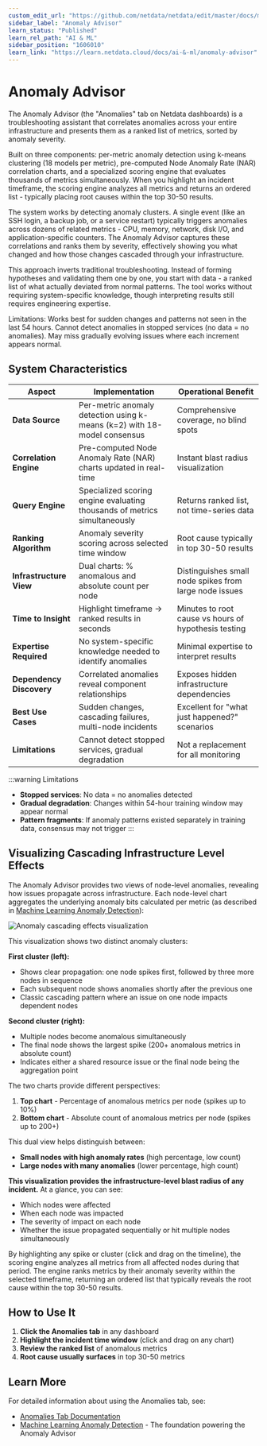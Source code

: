 ```yaml
---
custom_edit_url: "https://github.com/netdata/netdata/edit/master/docs/ml-ai/anomaly-advisor.md"
sidebar_label: "Anomaly Advisor"
learn_status: "Published"
learn_rel_path: "AI & ML"
sidebar_position: "1606010"
learn_link: "https://learn.netdata.cloud/docs/ai-&-ml/anomaly-advisor"
---
```


# Anomaly Advisor

The Anomaly Advisor (the "Anomalies" tab on Netdata dashboards) is a troubleshooting assistant that correlates anomalies across your entire infrastructure and presents them as a ranked list of metrics, sorted by anomaly severity.

Built on three components: per-metric anomaly detection using k-means clustering (18 models per metric), pre-computed Node Anomaly Rate (NAR) correlation charts, and a specialized scoring engine that evaluates thousands of metrics simultaneously. When you highlight an incident timeframe, the scoring engine analyzes all metrics and returns an ordered list - typically placing root causes within the top 30-50 results.

The system works by detecting anomaly clusters. A single event (like an SSH login, a backup job, or a service restart) typically triggers anomalies across dozens of related metrics - CPU, memory, network, disk I/O, and application-specific counters. The Anomaly Advisor captures these correlations and ranks them by severity, effectively showing you what changed and how those changes cascaded through your infrastructure.

This approach inverts traditional troubleshooting. Instead of forming hypotheses and validating them one by one, you start with data - a ranked list of what actually deviated from normal patterns. The tool works without requiring system-specific knowledge, though interpreting results still requires engineering expertise.

Limitations: Works best for sudden changes and patterns not seen in the last 54 hours. Cannot detect anomalies in stopped services (no data = no anomalies). May miss gradually evolving issues where each increment appears normal.

## System Characteristics

| Aspect | Implementation | Operational Benefit |
|--------|----------------|-------------------|
| **Data Source** | Per-metric anomaly detection using k-means (k=2) with 18-model consensus | Comprehensive coverage, no blind spots |
| **Correlation Engine** | Pre-computed Node Anomaly Rate (NAR) charts updated in real-time | Instant blast radius visualization |
| **Query Engine** | Specialized scoring engine evaluating thousands of metrics simultaneously | Returns ranked list, not time-series data |
| **Ranking Algorithm** | Anomaly severity scoring across selected time window | Root cause typically in top 30-50 results |
| **Infrastructure View** | Dual charts: % anomalous and absolute count per node | Distinguishes small node spikes from large node issues |
| **Time to Insight** | Highlight timeframe → ranked results in seconds |Minutes to root cause vs hours of hypothesis testing |
| **Expertise Required** | No system-specific knowledge needed to identify anomalies | Minimal expertise to interpret results |
| **Dependency Discovery** | Correlated anomalies reveal component relationships | Exposes hidden infrastructure dependencies |
| **Best Use Cases** | Sudden changes, cascading failures, multi-node incidents | Excellent for "what just happened?" scenarios |
| **Limitations** | Cannot detect stopped services, gradual degradation | Not a replacement for all monitoring |

:::warning Limitations

- **Stopped services**: No data = no anomalies detected
- **Gradual degradation**: Changes within 54-hour training window may appear normal
- **Pattern fragments**: If anomaly patterns existed separately in training data, consensus may not trigger
:::

## Visualizing Cascading Infrastructure Level Effects

The Anomaly Advisor provides two views of node-level anomalies, revealing how issues propagate across infrastructure. Each node-level chart aggregates the underlying anomaly bits calculated per metric (as described in [Machine Learning Anomaly Detection](/docs/ai-&-ml/ml-anomaly-detection)):

![Anomaly cascading effects visualization](https://github.com/user-attachments/assets/a69b1461-c559-4b22-bb02-045670d84168)

This visualization shows two distinct anomaly clusters:

**First cluster (left):**

- Shows clear propagation: one node spikes first, followed by three more nodes in sequence
- Each subsequent node shows anomalies shortly after the previous one
- Classic cascading pattern where an issue on one node impacts dependent nodes

**Second cluster (right):**

- Multiple nodes become anomalous simultaneously
- The final node shows the largest spike (200+ anomalous metrics in absolute count)
- Indicates either a shared resource issue or the final node being the aggregation point

The two charts provide different perspectives:

1. **Top chart** - Percentage of anomalous metrics per node (spikes up to 10%)
2. **Bottom chart** - Absolute count of anomalous metrics per node (spikes up to 200+)

This dual view helps distinguish between:

- **Small nodes with high anomaly rates** (high percentage, low count)
- **Large nodes with many anomalies** (lower percentage, high count)

**This visualization provides the infrastructure-level blast radius of any incident.** At a glance, you can see:

- Which nodes were affected
- When each node was impacted
- The severity of impact on each node
- Whether the issue propagated sequentially or hit multiple nodes simultaneously

By highlighting any spike or cluster (click and drag on the timeline), the scoring engine analyzes all metrics from all affected nodes during that period. The engine ranks metrics by their anomaly severity within the selected timeframe, returning an ordered list that typically reveals the root cause within the top 30-50 results.

## How to Use It

1. **Click the Anomalies tab** in any dashboard
2. **Highlight the incident time window** (click and drag on any chart)
3. **Review the ranked list** of anomalous metrics
4. **Root cause usually surfaces** in top 30-50 metrics

## Learn More

For detailed information about using the Anomalies tab, see:

- [Anomalies Tab Documentation](/docs/dashboards-and-charts/tabs/anomalies)
- [Machine Learning Anomaly Detection](/docs/ai-&-ml/ml-anomaly-detection) - The foundation powering the Anomaly Advisor
